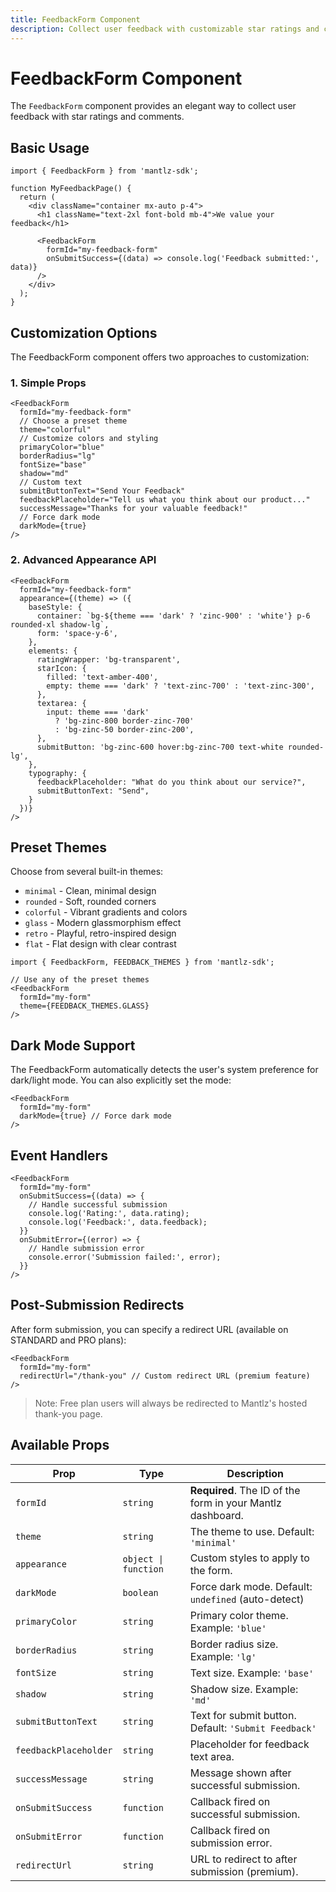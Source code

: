 ```yaml
---
title: FeedbackForm Component
description: Collect user feedback with customizable star ratings and comments
---
```


# FeedbackForm Component

The `FeedbackForm` component provides an elegant way to collect user feedback with star ratings and comments.

## Basic Usage

```tsx
import { FeedbackForm } from 'mantlz-sdk';

function MyFeedbackPage() {
  return (
    <div className="container mx-auto p-4">
      <h1 className="text-2xl font-bold mb-4">We value your feedback</h1>
      
      <FeedbackForm 
        formId="my-feedback-form"
        onSubmitSuccess={(data) => console.log('Feedback submitted:', data)}
      />
    </div>
  );
}
```

## Customization Options

The FeedbackForm component offers two approaches to customization:

### 1. Simple Props

```tsx
<FeedbackForm
  formId="my-feedback-form"
  // Choose a preset theme
  theme="colorful"
  // Customize colors and styling
  primaryColor="blue"
  borderRadius="lg"
  fontSize="base"
  shadow="md"
  // Custom text
  submitButtonText="Send Your Feedback"
  feedbackPlaceholder="Tell us what you think about our product..."
  successMessage="Thanks for your valuable feedback!"
  // Force dark mode
  darkMode={true}
/>
```

### 2. Advanced Appearance API

```tsx
<FeedbackForm
  formId="my-feedback-form"
  appearance={(theme) => ({
    baseStyle: {
      container: `bg-${theme === 'dark' ? 'zinc-900' : 'white'} p-6 rounded-xl shadow-lg`,
      form: 'space-y-6',
    },
    elements: {
      ratingWrapper: 'bg-transparent',
      starIcon: {
        filled: 'text-amber-400',
        empty: theme === 'dark' ? 'text-zinc-700' : 'text-zinc-300',
      },
      textarea: {
        input: theme === 'dark' 
          ? 'bg-zinc-800 border-zinc-700' 
          : 'bg-zinc-50 border-zinc-200',
      },
      submitButton: 'bg-zinc-600 hover:bg-zinc-700 text-white rounded-lg',
    },
    typography: {
      feedbackPlaceholder: "What do you think about our service?",
      submitButtonText: "Send",
    }
  })}
/>
```

## Preset Themes

Choose from several built-in themes:

- `minimal` - Clean, minimal design
- `rounded` - Soft, rounded corners
- `colorful` - Vibrant gradients and colors
- `glass` - Modern glassmorphism effect
- `retro` - Playful, retro-inspired design
- `flat` - Flat design with clear contrast

```tsx
import { FeedbackForm, FEEDBACK_THEMES } from 'mantlz-sdk';

// Use any of the preset themes
<FeedbackForm
  formId="my-form"
  theme={FEEDBACK_THEMES.GLASS}
/>
```

## Dark Mode Support

The FeedbackForm automatically detects the user's system preference for dark/light mode. You can also explicitly set the mode:

```tsx
<FeedbackForm
  formId="my-form"
  darkMode={true} // Force dark mode
/>
```

## Event Handlers

```tsx
<FeedbackForm
  formId="my-form"
  onSubmitSuccess={(data) => {
    // Handle successful submission
    console.log('Rating:', data.rating);
    console.log('Feedback:', data.feedback);
  }}
  onSubmitError={(error) => {
    // Handle submission error
    console.error('Submission failed:', error);
  }}
/>
```

## Post-Submission Redirects

After form submission, you can specify a redirect URL (available on STANDARD and PRO plans):

```tsx
<FeedbackForm
  formId="my-form"
  redirectUrl="/thank-you" // Custom redirect URL (premium feature)
/>
```

> Note: Free plan users will always be redirected to Mantlz's hosted thank-you page.

## Available Props

| Prop | Type | Description |
|------|------|-------------|
| `formId` | `string` | **Required**. The ID of the form in your Mantlz dashboard. |
| `theme` | `string` | The theme to use. Default: `'minimal'` |
| `appearance` | `object \| function` | Custom styles to apply to the form. |
| `darkMode` | `boolean` | Force dark mode. Default: `undefined` (auto-detect) |
| `primaryColor` | `string` | Primary color theme. Example: `'blue'` |
| `borderRadius` | `string` | Border radius size. Example: `'lg'` |
| `fontSize` | `string` | Text size. Example: `'base'` |
| `shadow` | `string` | Shadow size. Example: `'md'` |
| `submitButtonText` | `string` | Text for submit button. Default: `'Submit Feedback'` |
| `feedbackPlaceholder` | `string` | Placeholder for feedback text area. |
| `successMessage` | `string` | Message shown after successful submission. |
| `onSubmitSuccess` | `function` | Callback fired on successful submission. |
| `onSubmitError` | `function` | Callback fired on submission error. |
| `redirectUrl` | `string` | URL to redirect to after submission (premium). | 